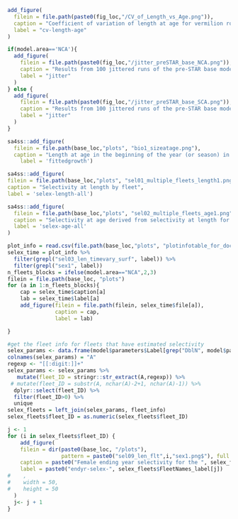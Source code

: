 
```r
add_figure(
  filein = file.path(paste0(fig_loc,"/CV_of_Length_vs_Age.png")),
  caption = "Coefficient of variation of length at age for vermilion rockfish from the NWFSC hook-and-line survey",
  label = "cv-length-age"
)

```



<!-- ======================================================================= -->
<!-- ********************* Model Diagnostics ******************************* --> 
<!-- ======================================================================= -->

```r

if(model.area=='NCA'){
  add_figure(
    filein = file.path(paste0(fig_loc,"/jitter_preSTAR_base_NCA.png")),
    caption = "Results from 100 jittered runs of the pre-STAR base model.  Missing values indicate the run did not converge",
    label = "jitter"
  )
} else {
  add_figure(
    filein = file.path(paste0(fig_loc,"/jitter_preSTAR_base_SCA.png")),
    caption = "Results from 100 jittered runs of the pre-STAR base model",
    label = "jitter"
  )
}
```



<!-- ======================================================================= -->
<!-- ************************    Growth   ********************************** --> 
<!-- ======================================================================= -->



```r
sa4ss::add_figure(
  filein = file.path(base_loc,"plots", "bio1_sizeatage.png"),
  caption = "Length at age in the beginning of the year (or season) in the ending year of the model. Shaded area indicates 95% distribution of length at age around estimated growth curve",
    label = 'fittedgrowth')
```


<!-- ======================================================================= -->
<!-- ************************    Selectivity     *************************** --> 
<!-- ======================================================================= -->


\FloatBarrier 

```r
sa4ss::add_figure(
filein = file.path(base_loc,"plots", "sel01_multiple_fleets_length1.png"), 
caption = "Selectivity at length by fleet",
label = 'selex-length-all')
```

\FloatBarrier 

```r
sa4ss::add_figure(
  filein = file.path(base_loc,"plots", "sel02_multiple_fleets_age1.png"),
  caption = "Selectivity at age derived from selectivity at length for multiple fleets",
  label = 'selex-age-all'
)
```

<!--time varying selectivity-->
```r
plot_info = read.csv(file.path(base_loc,"plots", "plotinfotable_for_doc.csv"))
selex_time = plot_info %>%
  filter(grepl("sel03_len_timevary_surf", label)) %>%
  filter(grepl("sex1", label))
n_fleets_blocks = ifelse(model.area=="NCA",2,3)
filein = file.path(base_loc, "plots")
for (a in 1:n_fleets_blocks){
	cap = selex_time$caption[a]
	lab = selex_time$label[a]
	add_figure(filein = file.path(filein, selex_time$file[a]), 
			   caption = cap, 
			   label = lab)

}
```

\FloatBarrier 
<!--selectivity for fleets that are not mirrored-->

```r
#get the fleet info for fleets that have estimated selectivity
selex_params <- data.frame(model$parameters$Label[grep("DblN", model$parameters$Label)])
colnames(selex_params) = "A"
regexp <- "[[:digit:]]+"
selex_params <- selex_params %>%
   mutate(fleet_ID = stringr::str_extract(A,regexp)) %>%
 # mutate(fleet_ID = substr(A, nchar(A)-2+1, nchar(A)-1)) %>%
  dplyr::select(fleet_ID) %>%
  filter(fleet_ID>0) %>%
  unique
selex_fleets = left_join(selex_params, fleet_info)
selex_fleets$fleet_ID = as.numeric(selex_fleets$fleet_ID)
```


\FloatBarrier 

```r
j <- 1
for (i in selex_fleets$fleet_ID) {
    add_figure(
    filein = dir(paste0(base_loc, "/plots"), 
                 pattern = paste0("sel09_len_flt",i,"sex1.png$"), full.names = TRUE),
    caption = paste0("Female ending year selectivity for the ", selex_fleets$FleetNames_parsed[j]),
    label = paste0("endyr-selex-", selex_fleets$FleetNames_label[j])
#    ,
#    width = 50,
#    height = 50
  )
  j<- j + 1
}
```


\FloatBarrier 



